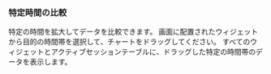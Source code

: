 ### 特定時間の比較

<ImgLang img='db-count-trend-extend-time.png' desc='アクティブセッション' />

特定の時間を拡大してデータを比較できます。 画面に配置されたウィジェットから目的の時間帯を選択して、チャートをドラッグしてください。 すべてのウィジェットとアクティブセッションテーブルに、ドラッグした特定の時間帯のデータを表示します。
